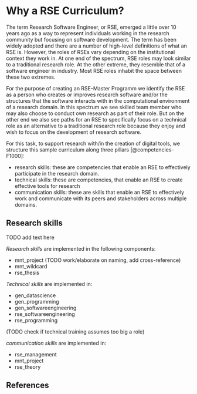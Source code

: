 # Why a RSE Curriculum?

The term Research Software Engineer, or RSE,
emerged a little over 10 years ago as a way to represent
individuals working in the research community but focusing on software development.
The term has been widely adopted and there are a number of high-level definitions of what an RSE is.
However, the roles of RSEs vary depending on the institutional context they work in.
At one end of the spectrum, RSE roles may look similar to a traditional research role.
At the other extreme, they resemble that of a software engineer in industry.
Most RSE roles inhabit the space between these two extremes.

For the purpose of creating an RSE-Master Programm we identify the RSE as a person who
creates or improves research software and/or the structures that the software interacts with
in the computational environment of a research domain.
In this spectrum we see skilled team member who may also choose to conduct own research as part of their role.
But on the other end we also see paths for an RSE to specifically focus on a technical
role as an alternative to a traditional research role
because they enjoy and wish to focus on the development of research software.

For this task, to support research with/in the creation of digital tools,
we structure this sample curriculum along three pillars [@competencies-F1000]:

- research skills: these are competencies that enable an RSE to effectively participate in the research domain.
- technical skills: these are competencies, that enable an RSE to create effective tools for research
- communication skills: these are skills that enable an RSE to effectively work and communicate with its peers and stakeholders across multiple domains.


## Research skills

TODO add text here

_Research skills_ are implemented in the following components:

- mnt_project (TODO work/elaborate on naming, add cross-reference)
- mnt_wildcard
- rse_thesis

_Technical skills_ are implemented in:

- gen_datascience
- gen_programming
- gen_softwareengineering
- rse_softwareengineering
- rse_programming

(TODO check if technical training assumes too big a role)

_communication skills_ are implemented in:

- rse_management
- mnt_project
- rse_theory





::: {.content-visible when-format="html"}

# References

::: {#refs}
:::

:::